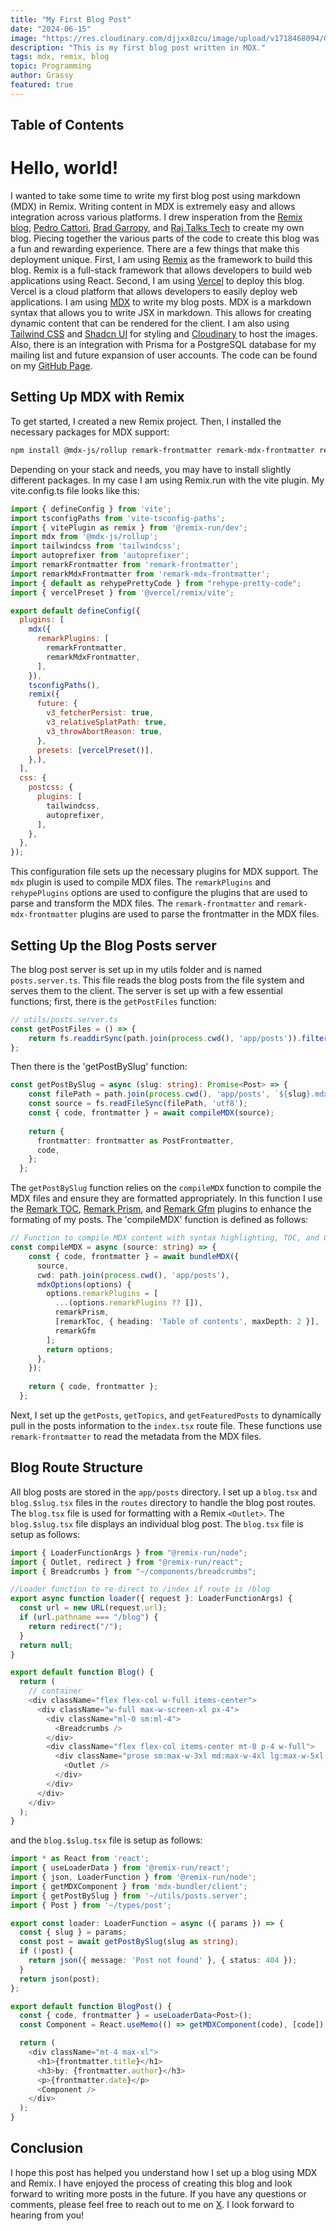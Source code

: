 ```yaml
---
title: "My First Blog Post"
date: "2024-06-15"
image: "https://res.cloudinary.com/djjxx8zcu/image/upload/v1718468094/Grassys%20Notebook/Posts/My_First_Post_Cover_Image_gkmku8.png"
description: "This is my first blog post written in MDX."
tags: mdx, remix, blog
topic: Programming
author: Grassy
featured: true
---
```


## Table of Contents

# Hello, world!

I wanted to take some time to write my first blog post using markdown (MDX) in Remix. Writing content in MDX is extremely easy and allows integration across various platforms. I drew insperation from the [Remix blog](https://remix.run/blog), [Pedro Cattori](https://github.com/pcattori/remix-blog-mdx), [Brad Garropy](https://github.com/bradgarropy/bradgarropy.com/), and [Raj Talks Tech](https://www.youtube.com/@raj_talks_tech) to create my own blog. Piecing together the various parts of the code to create this blog was a fun and rewarding experience. There are a few things that make this deployment unique. First, I am using [Remix](https://remix.run) as the framework to build this blog. Remix is a full-stack framework that allows developers to build web applications using React. Second, I am using [Vercel](https://vercel.com) to deploy this blog. Vercel is a cloud platform that allows developers to easily deploy web applications. I am using [MDX](https://mdxjs.com) to write my blog posts. MDX is a markdown syntax that allows you to write JSX in markdown. This allows for creating dynamic content that can be rendered for the client. I am also using [Tailwind CSS](https://tailwindcss.com) and [Shadcn UI](https://ui.shadcn.com/) for styling and [Cloudinary](https://cloudinary.com) to host the images. Also, there is an integration with Prisma for a PostgreSQL database for my mailing list and future expansion of user accounts. The code can be found on my [GitHub Page](https://github.com/spaceassault/grassysnotebook).

## Setting Up MDX with Remix

To get started, I created a new Remix project. Then, I installed the necessary packages for MDX support:

```bash
npm install @mdx-js/rollup remark-frontmatter remark-mdx-frontmatter rehype-pretty-code
```

Depending on your stack and needs, you may have to install slightly different packages. In my case I am using Remix.run with the vite plugin. My vite.config.ts file looks like this:

```javascript
import { defineConfig } from 'vite';
import tsconfigPaths from 'vite-tsconfig-paths';
import { vitePlugin as remix } from '@remix-run/dev';
import mdx from '@mdx-js/rollup';
import tailwindcss from 'tailwindcss';
import autoprefixer from 'autoprefixer';
import remarkFrontmatter from 'remark-frontmatter';
import remarkMdxFrontmatter from 'remark-mdx-frontmatter';
import { default as rehypePrettyCode } from "rehype-pretty-code";
import { vercelPreset } from '@vercel/remix/vite';

export default defineConfig({
  plugins: [
    mdx({
      remarkPlugins: [
        remarkFrontmatter,
        remarkMdxFrontmatter,
      ],
    }),
    tsconfigPaths(),
    remix({
      future: {
        v3_fetcherPersist: true,
        v3_relativeSplatPath: true,
        v3_throwAbortReason: true,
      },
      presets: [vercelPreset()],
    },),
  ],
  css: {
    postcss: {
      plugins: [
        tailwindcss,
        autoprefixer,
      ],
    },
  },
});
```

This configuration file sets up the necessary plugins for MDX support. The `mdx` plugin is used to compile MDX files. The `remarkPlugins` and `rehypePlugins` options are used to configure the plugins that are used to parse and transform the MDX files. The `remark-frontmatter` and `remark-mdx-frontmatter` plugins are used to parse the frontmatter in the MDX files. 

## Setting Up the Blog Posts server
The blog post server is set up in my utils folder and is named `posts.server.ts`. This file reads the blog posts from the file system and serves them to the client. The server is set up with a few essential functions; first, there is the `getPostFiles` function:

```typescript
// utils/posts.server.ts
const getPostFiles = () => {
    return fs.readdirSync(path.join(process.cwd(), 'app/posts')).filter(file => file.endsWith('.md') || file.endsWith('.mdx'));
};
```

Then there is the 'getPostBySlug' function:

```typescript
const getPostBySlug = async (slug: string): Promise<Post> => {
    const filePath = path.join(process.cwd(), 'app/posts', `${slug}.mdx`);
    const source = fs.readFileSync(filePath, 'utf8');
    const { code, frontmatter } = await compileMDX(source);
  
    return {
      frontmatter: frontmatter as PostFrontmatter,
      code,
    };
  };
  ```

The `getPostBySlug` function relies on the `compileMDX` function to compile the MDX files and ensure they are formatted appropriately. In this function I use the [Remark TOC](https://github.com/remarkjs/remark-toc), [Remark Prism](https://github.com/sergioramos/remark-prism), and [Remark Gfm](https://github.com/remarkjs/remark-gfm) plugins to enhance the formating of my posts. The 'compileMDX' function is defined as follows:

```typescript
// Function to compile MDX content with syntax highlighting, TOC, and GFM
const compileMDX = async (source: string) => {
    const { code, frontmatter } = await bundleMDX({
      source,
      cwd: path.join(process.cwd(), 'app/posts'),
      mdxOptions(options) {
        options.remarkPlugins = [
          ...(options.remarkPlugins ?? []),
          remarkPrism,
          [remarkToc, { heading: 'Table of contents', maxDepth: 2 }],
          remarkGfm
        ];
        return options;
      },
    });
  
    return { code, frontmatter };
  };
  ```

Next, I set up the `getPosts`, `getTopics`, and `getFeaturedPosts` to dynamically pull in the posts information to the `index.tsx` route file. These functions use `remark-frontmatter` to read the metadata from the MDX files.

## Blog Route Structure
All blog posts are stored in the `app/posts` directory. I set up a `blog.tsx` and `blog.$slug.tsx` files in the `routes` directory to handle the blog post routes. The `blog.tsx` file is used for formatting with a Remix `<Outlet>`. The `blog.$slug.tsx` file displays an individual blog post. The `blog.tsx` file is setup as follows:

```typescript
import { LoaderFunctionArgs } from "@remix-run/node";
import { Outlet, redirect } from "@remix-run/react";
import { Breadcrumbs } from "~/components/breadcrumbs";

//Loader function to re-direct to /index if route is /blog
export async function loader({ request }: LoaderFunctionArgs) {
  const url = new URL(request.url);
  if (url.pathname === "/blog") {
    return redirect("/");
  }
  return null;
}

export default function Blog() {
  return (
    // container
    <div className="flex flex-col w-full items-center">
      <div className="w-full max-w-screen-xl px-4">
        <div className="ml-0 sm:ml-4">
          <Breadcrumbs />
        </div>
        <div className="flex flex-col items-center mt-8 p-4 w-full">
          <div className="prose sm:max-w-3xl md:max-w-4xl lg:max-w-5xl xl:max-w-6xl 2xl:max-w-7xl mx-auto" style={{ maxWidth: "90%" }}>
            <Outlet />
          </div>
        </div>
      </div>
    </div>
  );
}
```

and the `blog.$slug.tsx` file is setup as follows:

```typescript
import * as React from 'react';
import { useLoaderData } from '@remix-run/react';
import { json, LoaderFunction } from '@remix-run/node';
import { getMDXComponent } from 'mdx-bundler/client';
import { getPostBySlug } from '~/utils/posts.server';
import { Post } from '~/types/post';

export const loader: LoaderFunction = async ({ params }) => {
  const { slug } = params;
  const post = await getPostBySlug(slug as string);
  if (!post) {
    return json({ message: 'Post not found' }, { status: 404 });
  }
  return json(post);
};

export default function BlogPost() {
  const { code, frontmatter } = useLoaderData<Post>();
  const Component = React.useMemo(() => getMDXComponent(code), [code]);

  return (
    <div className="mt-4 max-xl">
      <h1>{frontmatter.title}</h1>
      <h3>by: {frontmatter.author}</h3>
      <p>{frontmatter.date}</p>
      <Component />
    </div>
  );
}
```

## Conclusion
I hope this post has helped you understand how I set up a blog using MDX and Remix. I have enjoyed the process of creating this blog and look forward to writing more posts in the future. If you have any questions or comments, please feel free to reach out to me on [X](https://x.com/JasonNoll4). I look forward to hearing from you!


